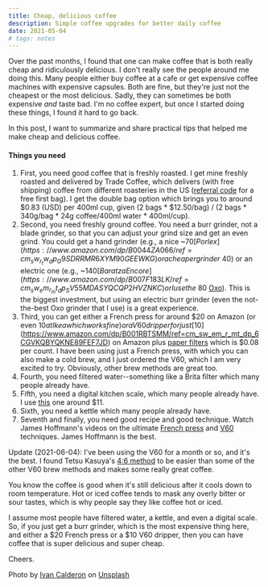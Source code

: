 ```yaml
---
title: Cheap, delicious coffee
description: Simple coffee upgrades for better daily coffee
date: 2021-05-04
# tags: notes
---
```


Over the past months, I found that one can make coffee that is both really cheap and ridiculously delicious. I don't really see the people around me doing this. Many people either buy coffee at a cafe or get expensive coffee machines with expensive capsules. Both are fine, but they're just not the cheapest or the most delicious. Sadly, they can sometimes be both expensive *and* taste bad. I'm no coffee expert, but once I started doing these things, I found it hard to go back.

In this post, I want to summarize and share practical tips that helped me make cheap and delicious coffee.

#### Things you need
1. First, you need good coffee that is freshly roasted. I get mine freshly roasted and delivered by Trade Coffee, which delivers (with free shipping) coffee from different roasteries in the US ([referral code](http://s.trdcfe.me/Z3tjf) for a free first bag). I get the double bag option which brings you to around $0.83 (USD) per 400ml cup, given (2 bags * $12.50/bag) / (2 bags * 340g/bag * 24g coffee/400ml water * 400ml/cup).
2. Second, you need freshly ground coffee. You need a burr grinder, not a blade grinder, so that you can adjust your grind size and get an even grind. You could get a hand grinder (e.g., a nice ~$70 [Porlex](https://www.amazon.com/dp/B0044ZA066/ref=cm_sw_r_tw_dp_G9SDRRMR6XYM90GEEWKG) or a cheaper grinder ~$40) or an electric one (e.g., ~$140 [Baratza Encore](https://www.amazon.com/dp/B007F183LK/ref=cm_sw_em_r_mt_dp_SV55MDASYQCQP2HVZNKC) or I use the ~$80 [Oxo](https://www.amazon.com/dp/B07CSKGLMM/ref=cm_sw_em_r_mt_dp_K6EV43QEX95XQ4Y0EVF4)). This is the biggest investment, but using an electric burr grinder (even the not-the-best Oxo grinder that I use) is a great experience.
3. Third, you can get either a French press for around $20 on Amazon (or even $10 at Ikea which works fine) or a V60 dripper for just [$10](https://www.amazon.com/dp/B001RBTSMM/ref=cm_sw_em_r_mt_dp_6CGVKQBYQKNE89FEF7JD) on Amazon plus [paper filters](https://www.amazon.com/dp/B001U7EOYA/ref=cm_sw_em_r_mt_dp_YSAHG3K6S15KK13S7K6M?_encoding=UTF8&psc=1) which is $0.08 per count. I have been using just a French press, with which you can also make a cold brew, and I just ordered the V60, which I am very excited to try. Obviously, other brew methods are great too.
4. Fourth, you need filtered water--something like a Brita filter which many people already have.
5. Fifth, you need a digital kitchen scale, which many people already have. I use [this](https://www.amazon.com/dp/B004101GQC/ref=cm_sw_em_r_mt_dp_GPG4YX3B5Z70D0EZDHTZ?_encoding=UTF8&psc=1) one around $11.
6. Sixth, you need a kettle which many people already have.
7. Seventh and finally, you need good recipe and good technique. Watch James Hoffmann's videos on the ultimate [French press](https://youtu.be/st571DYYTR8) and [V60](https://youtu.be/AI4ynXzkSQo) techniques. James Hoffmann is the best.

Update (2021-06-04): I've been using the V60 for a month or so, and it's the best. I found Tetsu Kasuya's [4:6 method](https://youtu.be/wmCW8xSWGZY) to be easier than some of the other V60 brew methods and makes some really great coffee.

You know the coffee is good when it's still delicious after it cools down to room temperature. Hot or iced coffee tends to mask any overly bitter or sour tastes, which is why people say they like coffee hot or iced.

I assume most people have filtered water, a kettle, and even a digital scale. So, if you just get a burr grinder, which is the most expensive thing here, and either a $20 French press or a $10 V60 dripper, then you can have coffee that is super delicious and super cheap.

Cheers.

Photo by <a target="_blank" href="https://unsplash.com/@ivancalderon?utm_source=unsplash&utm_medium=referral&utm_content=creditCopyText">Ivan Calderon</a> on <a target="_blank" href="https://unsplash.com/s/photos/french-press?utm_source=unsplash&utm_medium=referral&utm_content=creditCopyText">Unsplash</a>
